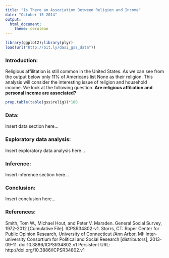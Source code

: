 ```yaml
---
title: "Is There an Association Between Religion and Income"
date: "October 15 2014"
output:
  html_document:
    theme: cerulean
---
```


<!-- For more info on RMarkdown see http://rmarkdown.rstudio.com/ -->

<!-- Enter the code required to load your data in the space below. The data will be loaded but the line of code won't show up in your write up (echo=FALSE) in order to save space-->
```r
library(ggplot2);library(plyr)
load(url("http://bit.ly/dasi_gss_data"))
```

<!-- In the remainder of the document, add R code chunks as needed -->

### Introduction:

Religious affilitation is still common in the United States. As we can see from the output below only 11% of Americans list None as their religion. This analysis will consider the interesting issue of religion and household income. We look at the following question. __Are religious affiliation and personal income are associated?__

```r
prop.table(table(gss$relig))*100
```


### Data:

Insert data section here...

### Exploratory data analysis:

Insert exploratory data analysis here...

### Inference:

Insert inference section here...

### Conclusion:

Insert conclusion here...

### References:
Smith, Tom W., Michael Hout, and Peter V. Marsden. General Social Survey, 1972-2012 [Cumulative File]. ICPSR34802-v1. Storrs, CT: Roper Center for Public Opinion Research, University of Connecticut /Ann Arbor, MI: Inter-university Consortium for Political and Social Research [distributors], 2013-09-11. doi:10.3886/ICPSR34802.v1
Persistent URL: http://doi.org/10.3886/ICPSR34802.v1